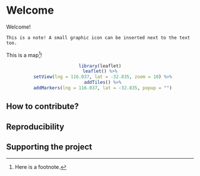 
# Welcome{-}

Welcome!

```block2
This is a note! A small graphic icon can be inserted next to the text too. 
```

This is a map[^1]!

<center>
```r
library(leaflet)
leaflet() %>%
  setView(lng = 116.037, lat = -32.835, zoom = 10) %>%
  addTiles() %>%
  addMarkers(lng = 116.037, lat = -32.835, popup = "")
```
</center>

## How to contribute?{-}

## Reproducibility{-}

## Supporting the project{-}

[^1]: Here is a footnote.

